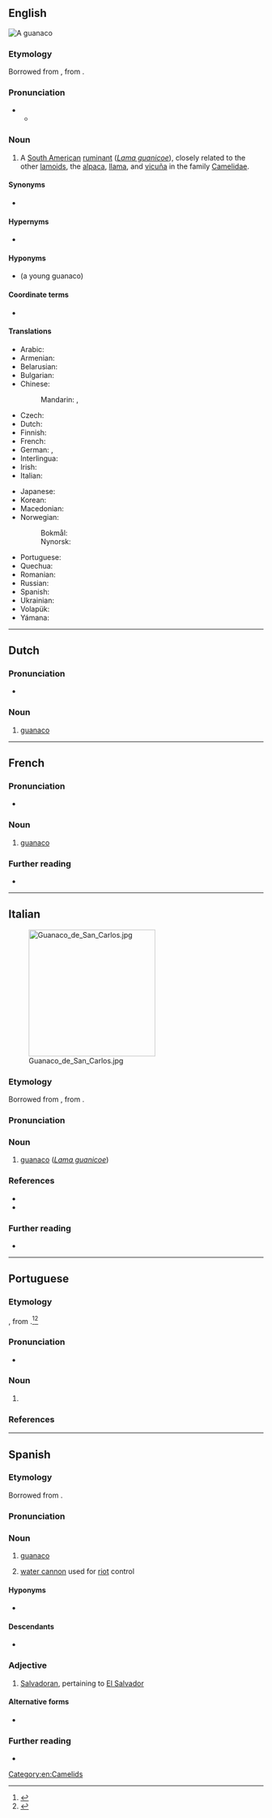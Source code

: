 {{also|guanacó}}
==English==
{{wikipedia}}
[[File:Guanaco 09.24.jpg|thumb|A '''guanaco''']]
{{wikispecies|Lama guanicoe}}

===Etymology===
Borrowed from {{bor|en|es|guanaco}}, from {{der|en|qu|wanaku}}.

===Pronunciation===
* {{IPA|en|/ɡwəˈnɑːkəʊ/}}
** {{audio|en|LL-Q1860 (eng)-Vealhurl-guanaco.wav|Audio (UK)}}

===Noun===
{{en-noun|s|guanacoes}}

# A [[South American]] [[ruminant]] (''[[Lama guanicoe]]''), closely related to the other [[lamoid]]s, the [[alpaca]], [[llama]], and [[vicuña]] in the family [[Camelidae]].

====Synonyms====
* {{lb|en|obsolete}} {{taxlink|Auchenia huanaco|species}}

====Hypernyms====
* {{l|en|camelid}}

====Hyponyms====
* {{l|en|chulengo}} (a young guanaco)

====Coordinate terms====
* {{list:camelids/en}}

====Translations====
{{trans-top|''Lama guanicoe''}}
* Arabic: {{t-needed|ar}}
* Armenian: {{t-needed|hy}}
* Belarusian: {{t|be|гуанака}}
* Bulgarian: {{t|bg|дива лама|f}}
* Chinese:
*: Mandarin: {{t|cmn|原駝}}, {{t|cmn|原驼|tr=yuántuo}}
* Czech: {{t|cs|guanako}}
* Dutch: {{t+|nl|guanaco}}
* Finnish: {{t+|fi|guanako}}
* French: {{t+|fr|guanaco|m}}
* German: {{t+|de|Guanako|n}}, {{t|de|Huanako|n}}
* Interlingua: {{t|ia|guanaco}}
* Irish: {{t|ga|guanacó|m}}
* Italian: {{t|it|guanaco|m}}
{{trans-mid}}
* Japanese: {{t|ja|グアナコ|tr=guanako}}
* Korean: {{t|ko|과나코}}
* Macedonian: {{t|mk|гва́нако|n}}
* Norwegian:
*: Bokmål: {{t|nb|guanako|m}}
*: Nynorsk: {{t|nn|guanako|m}}
* Portuguese: {{t+|pt|guanaco|m}}
* Quechua: {{t|qu|wanaku}}
* Romanian: {{t+|ro|guanaco|m}}
* Russian: {{t+|ru|гуана́ко|n}}
* Spanish: {{t+|es|guanaco|m}}
* Ukrainian: {{t-needed|uk}}
* Volapük: {{t|vo|huanak}}
* Yámana: {{t|yag|amára}}
{{trans-bottom}}

[[Category:en:Camelids]]

----

==Dutch==

===Pronunciation===
* {{audio|nl|Nl-guanaco.ogg|Audio}}

===Noun===
{{nl-noun|m|-'s|guanacootje}}

# [[#English|guanaco]]

{{topics|nl|Camelids}}

----

==French==

===Pronunciation===
* {{audio|fr|LL-Q150 (fra)-Lyokoï-guanaco.wav|Audio}}

===Noun===
{{fr-noun|m}}

# [[#English|guanaco]]

===Further reading===
* {{R:TLFi}}

----

==Italian==
[[File:Guanaco_de_San_Carlos.jpg|thumb|right|250px]]

===Etymology===
Borrowed from {{bor|it|es|guanaco}}, from {{der|it|qu|wanaku}}.

===Pronunciation===
{{it-pr|guanàco}}

===Noun===
{{it-noun|m|guanachi}}

# [[#English|guanaco]] (''[[Lama guanicoe]]'')
#: {{hyper|it|camelide}}

===References===
* {{R:it:Trec}}
* {{R:it:Olivetti}}

===Further reading===
* {{pedia|lang=it}}

{{C|it|Camelids}}

----

==Portuguese==

===Etymology===
{{bor+|pt|es|guanaco}}, from {{der|pt|qu|wanaku}}.<ref>{{R:pt:Infopédia}}</ref><ref>{{R:pt:Priberam}}</ref>

===Pronunciation===
{{pt-IPA}}
* {{hyphenation|pt|gua|na|co}}

===Noun===
{{pt-noun|m}}

# {{l|en|guanaco}} {{gloss|''[[Lama guanicoe]]'', a ruminant of South America}}

===References===
<references/>

----

==Spanish==

===Etymology===
Borrowed from {{bor|es|qu|wanaku}}.

===Pronunciation===
{{es-pr|+<audio:LL-Q1321 (spa)-MiguelAlanCS-guanaco.wav;Audio (Peru)>}}

===Noun===
{{es-noun|m}}

# [[#English|guanaco]]
# {{lb|es|colloquial|Chile}} [[water cannon]] used for [[riot]] control

====Hyponyms====
* {{l|es|chulengo}} {{i|young guanaco}}

====Descendants====
* {{desc|pt|guanaco|bor=1}}

===Adjective===
{{es-adj}}

# {{lb|es|colloquial|Central America}} [[Salvadoran]], pertaining to [[El Salvador]]
#: {{syn|es|salvadoreño|cuscatleco}}

====Alternative forms====
* {{alter|es|huanaco}}

===Further reading===
* {{R:es:DRAE}}

{{C|es|Camelids}}